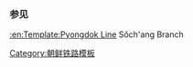 {{鐵道路線
| 模板名稱 = 西仓线
| 名稱 = [[西倉線]]
| 代表色 = blue
| 背景顏色 = #ffffff
| 車站列表 = [[德川站 (平安南道)|德川]] - [[西德川站|西德川]] - [[铁骑山站|铁骑山]] - [[西倉站|西倉]]
}}<noinclude>
===参见===
[[:en:Template:Pyongdok Line]] Sŏch'ang Branch
[[Category:朝鲜铁路模板]]
</noinclude>